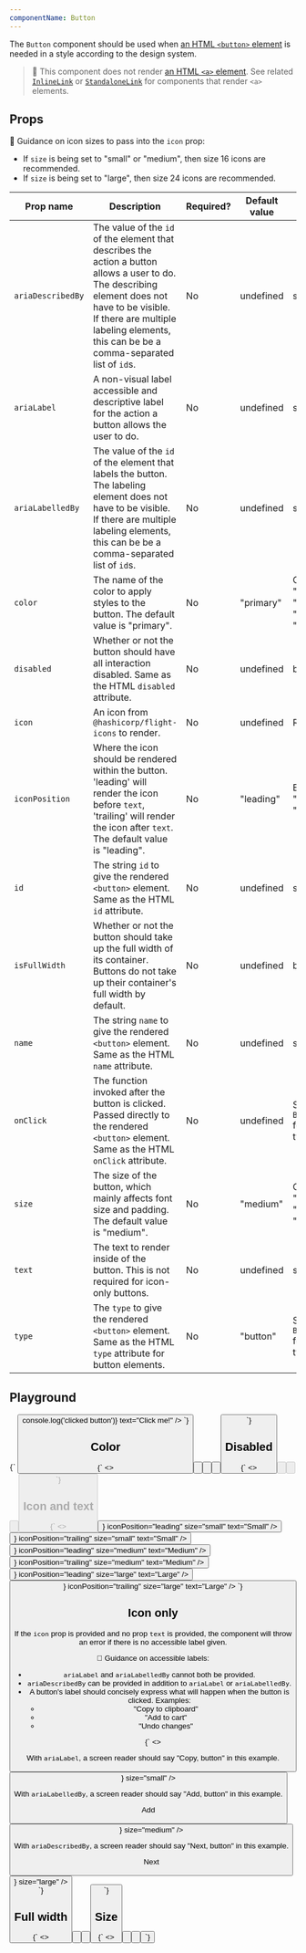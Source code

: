 ```yaml
---
componentName: Button
---
```


The `Button` component should be used when [an HTML `<button>` element](https://developer.mozilla.org/en-US/docs/Web/HTML/Element/button) is needed in a style according to the design system.

> 🚨 This component does not render [an HTML `<a>` element](https://developer.mozilla.org/en-US/docs/Web/HTML/Element/a). See related [`InlineLink`](/swingset/components/inlinelink) or [`StandaloneLink`](/swingset/components/standalonelink) for components that render `<a>` elements.

## Props

🚨 Guidance on icon sizes to pass into the `icon` prop:

- If `size` is being set to "small" or "medium", then size 16 icons are recommended.
- If `size` is being set to "large", then size 24 icons are recommended.

| Prop name         | Description                                                                                                                                                                                                                               | Required? | Default value | Type                                                   |
| ----------------- | ----------------------------------------------------------------------------------------------------------------------------------------------------------------------------------------------------------------------------------------- | --------- | ------------- | ------------------------------------------------------ |
| `ariaDescribedBy` | The value of the `id` of the element that describes the action a button allows a user to do. The describing element does not have to be visible. If there are multiple labeling elements, this can be be a comma-separated list of `id`s. | No        | undefined     | string                                                 |
| `ariaLabel`       | A non-visual label accessible and descriptive label for the action a button allows the user to do.                                                                                                                                        | No        | undefined     | string                                                 |
| `ariaLabelledBy`  | The value of the `id` of the element that labels the button. The labeling element does not have to be visible. If there are multiple labeling elements, this can be be a comma-separated list of `id`s.                                   | No        | undefined     | string                                                 |
| `color`           | The name of the color to apply styles to the button. The default value is "primary".                                                                                                                                                      | No        | "primary"     | One of: "primary", "secondary", "tertiary", "critical" |
| `disabled`        | Whether or not the button should have all interaction disabled. Same as the HTML `disabled` attribute.                                                                                                                                    | No        | undefined     | boolean                                                |
| `icon`            | An icon from `@hashicorp/flight-icons` to render.                                                                                                                                                                                         | No        | undefined     | ReactElement                                           |
| `iconPosition`    | Where the icon should be rendered within the button. 'leading' will render the icon before `text`, 'trailing' will render the icon after `text`. The default value is "leading".                                                          | No        | "leading"     | Either: "leading", "trailing"                          |
| `id`              | The string `id` to give the rendered `<button>` element. Same as the HTML `id` attribute.                                                                                                                                                 | No        | undefined     | string                                                 |
| `isFullWidth`     | Whether or not the button should take up the full width of its container. Buttons do not take up their container's full width by default.                                                                                                 | No        | undefined     | boolean                                                |
| `name`            | The string `name` to give the rendered `<button>` element. Same as the HTML `name` attribute.                                                                                                                                             | No        | undefined     | string                                                 |
| `onClick`         | The function invoked after the button is clicked. Passed directly to the rendered `<button>` element. Same as the HTML `onClick` attribute.                                                                                               | No        | undefined     | See `ButtonProps` for exact type                       |
| `size`            | The size of the button, which mainly affects font size and padding. The default value is "medium".                                                                                                                                        | No        | "medium"      | One of: "small", "medium", "large"                     |
| `text`            | The text to render inside of the button. This is not required for icon-only buttons.                                                                                                                                                      | No        | undefined     | string                                                 |
| `type`            | The `type` to give the rendered `<button>` element. Same as the HTML `type` attribute for button elements.                                                                                                                                | No        | "button"      | See `ButtonProps` for exact type                       |

## Playground

<LiveComponent>
{`
<Button
  onClick={() => console.log('clicked button')}
  text="Click me!"
/>
`}
</LiveComponent>

## Color

<LiveComponent>
{`
<>
  <Button color="primary" text="Primary" />
  <br />
  <Button color="secondary" text="Secondary" />
  <br />
  <Button color="tertiary" text="Tertiary" />
  <br />
  <Button color="critical" text="Critical" />
</>
`}
</LiveComponent>

## Disabled

<LiveComponent>
{`
<>
  <Button color="primary" disabled text="Primary" />
  <br />
  <Button color="secondary" disabled text="Secondary" />
  <br />
  <Button color="tertiary" disabled text="Tertiary" />
  <br />
  <Button color="critical" disabled text="Critical" />
</>
`}
</LiveComponent>

## Icon and text

<LiveComponent>
{`
<>
  <Button
    icon={<SwingsetTestIcon name="plus" />}
    iconPosition="leading"
    size="small"
    text="Small"
  />
  <br />
  <Button
    icon={<SwingsetTestIcon name="plus" />}
    iconPosition="trailing"
    size="small"
    text="Small"
  />
  <br />
  <Button
    icon={<SwingsetTestIcon name="plus" />}
    iconPosition="leading"
    size="medium"
    text="Medium"
  />
  <br />
  <Button
    icon={<SwingsetTestIcon name="plus" />}
    iconPosition="trailing"
    size="medium"
    text="Medium"
  />
  <br />
  <Button
    icon={<SwingsetTestIcon name="plus" size={24} />}
    iconPosition="leading"
    size="large"
    text="Large"
  />
  <br />
  <Button
    icon={<SwingsetTestIcon name="plus" size={24} />}
    iconPosition="trailing"
    size="large"
    text="Large"
  />
</>
`}
</LiveComponent>

## Icon only

If the `icon` prop is provided and no prop `text` is provided, the component will throw an error if there is no accessible label given.

🚨 Guidance on accessible labels:

- `ariaLabel` and `ariaLabelledBy` cannot both be provided.
- `ariaDescribedBy` can be provided in addition to `ariaLabel` or `ariaLabelledBy`.
- A button's label should concisely express what will happen when the button is clicked. Examples:
  - "Copy to clipboard"
  - "Add to cart"
  - "Undo changes"

<LiveComponent>
{`
<>
  <p>With <code>ariaLabel</code>, a screen reader should say "Copy, button" in this example.</p>
  <Button
    ariaLabel="Copy"
    icon={<SwingsetTestIcon name="copy" />}
    size="small"
  />
  <br />
  <p>With <code>ariaLabelledBy</code>, a screen reader should say "Add, button" in this example.</p>
  <p aria-hidden id="button-label" style={{ display: 'none', visibility: 'hidden'}}>Add</p>
  <Button
    ariaLabelledBy="button-label"
    icon={<SwingsetTestIcon name="plus" />}
    size="medium"
  />
  <br />
  <p>With <code>ariaDescribedBy</code>, a screen reader should say "Next, button" in this example.</p>
  <p aria-hidden id="button-description" style={{ display: 'none', visibility: 'hidden'}}>Next</p>
  <Button
    ariaDescribedBy="button-description"
    icon={<SwingsetTestIcon name="arrow-right" size={24} />}
    size="large"
  />
  <br />
</>
`}
</LiveComponent>

## Full width

<LiveComponent>
{`
<>
  <Button
    isFullWidth
    size="small"
    text="Small"
  />
  <br />
  <Button
    isFullWidth
    size="medium"
    text="Medium"
  />
  <br />
  <Button
    isFullWidth
    size="large"
    text="Large"
  />
</>
`}
</LiveComponent>

## Size

<LiveComponent>
{`
<>
  <Button
    size="small"
    text="Small"
  />
  <br />
  <Button
    size="medium"
    text="Medium"
  />
  <br />
  <Button
    size="large"
    text="Large"
  />
</>
`}
</LiveComponent>
